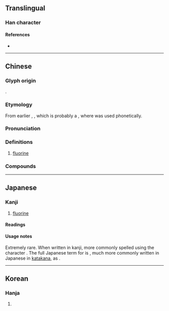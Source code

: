 {{character info}}
==Translingual==

===Han character===
{{Han char|rn=84|rad=气|as=05|sn=9|four=80510|canj=ONLLN|ids=⿹气弗}}

====References====
* {{Han ref|kx=0599.111|dkj=17058|hdz=32011.060|uh=6C1F|ud=27679|bh=AC74|bd=44148}}

----

==Chinese==
{{zh-forms}}
{{elements|zh|F|氧|O|氖|Ne}}
{{zh-wp}}

===Glyph origin===
{{Han compound|气|弗|c1=s|t1=gas|c2=p|ls=psc|no_och2=1}}.

===Etymology===
From earlier {{zh-l|弗氣}}, {{zh-l|弗素}}, which is probably a {{obor|zh|ja|弗素|nocap=1}}, where {{ja-r|弗|ふつ}} was used phonetically.

===Pronunciation===
{{zh-pron
|m=fú
|c=fat1
|mn=ml:hu̍t
|mc=
|oc=
|ma=
|cat=n
}}

===Definitions===
{{zh-hanzi}}

# {{lb|zh|chemistry}} [[fluorine]]

===Compounds===
{{zh-der|氟利昂|氯氟烴|氟氣|氟化物}}

{{zh-cat|Chemical elements}}

----

==Japanese==

===Kanji===
{{ja-kanji|grade=uc|rs=气05}}

# [[fluorine]]

====Readings====
{{ja-readings
|kanyoon=ふつ
}}

====Usage notes====
Extremely rare. When written in kanji, more commonly spelled using the character {{l|ja|弗}}. The full Japanese term for {{m|en|fluorine}} is {{ja-l|弗素}}, much more commonly written in Japanese in [[katakana]], as {{ja-l|フッ素}}.

----

==Korean==

===Hanja===
{{ko-hanja|hangeul=불|eumhun=|rv=bul|mr=pul|y=pul}}

# {{rfdef|ko|sort=气05}}
